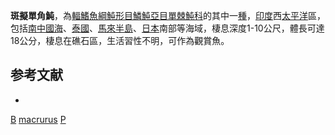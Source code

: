{{Speciesbox
| taxon = Pseudomonacanthus macrurus
| binomial_authority = [[Bleeker|Bleeker]], 1856
| image = Pseudomonacanthus macrurus.JPG
| status = NE
| status_system = IUCN3.1
| synonyms = *''Monacanthus macrurus'', <small>Bleeker, 1856</small>
*''Cantherines macrurus'', <small>Bleeker, 1856</small>
*''Cantherinus macrurus'', <small>Bleeker, 1856</small>
}}

'''斑擬單角魨'''，為[[輻鰭魚綱|輻鰭魚綱]][[魨形目|魨形目]][[鱗魨亞目|鱗魨亞目]][[單棘魨科|單棘魨科]]的其中一[[種|種]]，[[印度|印度]]西[[太平洋|太平洋]]區，包括[[南中國海|南中國海]]、[[泰國|泰國]]、[[馬來半島|馬來半島]]、[[日本|日本]]南部等海域，棲息深度1-10公尺，體長可達18公分，棲息在礁石區，生活習性不明，可作為觀賞魚。

==参考文献==
*{{FishBase_species|genus=Pseudomonacanthus|species=macrurus|year=2014|month=3}}

{{魚類小作品}}
{{Taxonbar}}
[[Category:觀賞魚|B]]
[[Category:擬單角魨屬|macrurus]]
[[Category:1856年描述的魚類|P]]